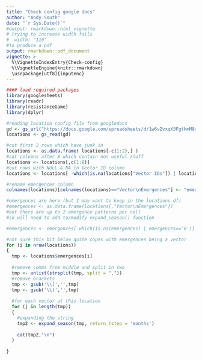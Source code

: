 ```yaml
---
title: "Check config google docs"
author: "Andy South"
date: "`r Sys.Date()`"
#output: rmarkdown::html_vignette
# trying to increase width fails
#  width: "110" 
#to produce a pdf
output: rmarkdown::pdf_document
vignette: >
  %\VignetteIndexEntry{Check-config}
  %\VignetteEngine{knitr::rmarkdown}
  \usepackage[utf8]{inputenc}
---
```



```r
#### load required packages
library(googlesheets)
library(readr)
library(resistanceGame)
library(dplyr)
```


```r

#reading location config file from googledocs
gd <- gs_url("https://docs.google.com/spreadsheets/d/1w6vZvxqX3FgtkmM8mUSvB67reekKz148LoQY2OT012M/")
locations <- gs_read(gd)

#cut first 2 rows which have junk in
locations <- as.data.frame( locations[-c(1:2),] )
#cut columns after 8 which contain non useful stuff
locations <- locations[,c(1:8)] 
#cut rows with NULL & NA in Vector ID column
locations <- locations[ -which(is.na(locations["Vector IDs"]) | locations["Vector IDs"]=='NULL'), ] 

#rename emergences column
colnames(locations)[colnames(locations)=="Vector\nEmergences"] <- "emergences"

#emergences are here (but I may want to keep in the locations df)
#emergences <- as.data.frame(locations[,"Vector\nEmergences"])
#but there are up to 2 emergence patterns per cell
#so will need to add to/modify expand_season() function

#emergences <- emergences[-which(is.na(emergences) | emergences=='0')]

#not sure this bit below quite copes with emergences being a vector
for (i in nrow(locations))
{
  tmp <- locations$emergences[i]
  
  #remove comma from middle and split in two
  tmp <- unlist(strsplit(tmp, split = ","))
  #remove brackets
  tmp <- gsub('\\(','',tmp)
  tmp <- gsub('\\)','',tmp)
  
  #for each vector at this location
  for (j in length(tmp))
  {
    #expanding the string
    tmp2 <- expand_season(tmp, return_tstep = 'months')
    
    cat(tmp2,"\n")
  }    
  
}





```